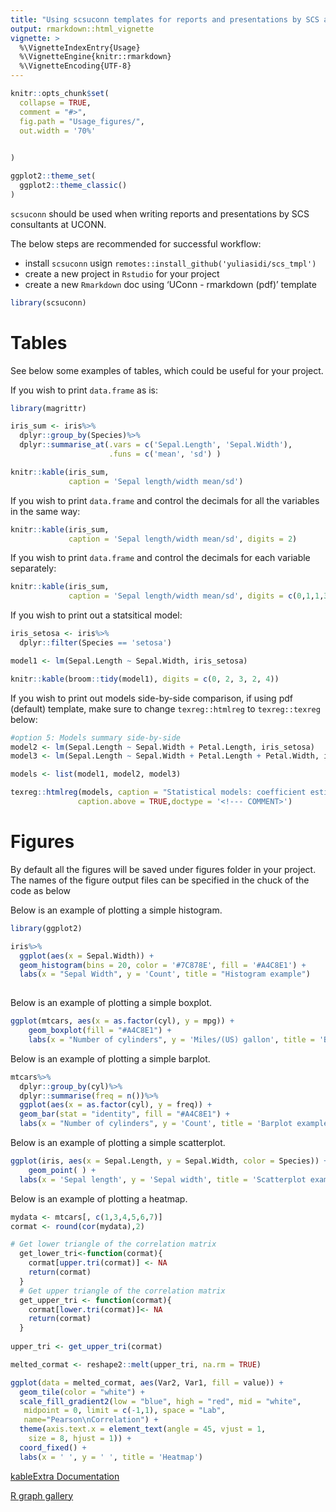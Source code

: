 ```yaml
---
title: "Using scsuconn templates for reports and presentations by SCS at UCONN"
output: rmarkdown::html_vignette
vignette: >
  %\VignetteIndexEntry{Usage}
  %\VignetteEngine{knitr::rmarkdown}
  %\VignetteEncoding{UTF-8}
---
```


```r
knitr::opts_chunk$set(
  collapse = TRUE,
  comment = "#>",
  fig.path = "Usage_figures/",
  out.width = '70%'
    

)

ggplot2::theme_set(
  ggplot2::theme_classic()
)

```

`scsuconn` should be used when writing reports and presentations by SCS consultants at UCONN.

The below steps are recommended for successful workflow:

* install `scsuconn` usign `remotes::install_github('yuliasidi/scs_tmpl')`
* create a new project in `Rstudio` for your project
* create a new `Rmarkdown` doc using 'UConn - rmarkdown (pdf)' template



```r
library(scsuconn)
```


# Tables

See below some examples of tables, which could be useful for your project.
 
If you wish to print `data.frame` as is: 

```r
library(magrittr)

iris_sum <- iris%>%
  dplyr::group_by(Species)%>%
  dplyr::summarise_at(.vars = c('Sepal.Length', 'Sepal.Width'), 
                      .funs = c('mean', 'sd') )

knitr::kable(iris_sum, 
             caption = 'Sepal length/width mean/sd')
```


If you wish to print `data.frame` and control the decimals for all the variables
in the same way:
```r

knitr::kable(iris_sum, 
             caption = 'Sepal length/width mean/sd', digits = 2)
```

If you wish to print `data.frame` and control the decimals for each variable
separately:

```r
knitr::kable(iris_sum, 
             caption = 'Sepal length/width mean/sd', digits = c(0,1,1,3,3))

```

If you wish to print out a statsitical model:
```r
iris_setosa <- iris%>%
  dplyr::filter(Species == 'setosa')

model1 <- lm(Sepal.Length ~ Sepal.Width, iris_setosa)

knitr::kable(broom::tidy(model1), digits = c(0, 2, 3, 2, 4))
```


If you wish to print out models side-by-side comparison, if using pdf (default)
template, make sure to change `texreg::htmlreg` to `texreg::texreg` below:
```r

#option 5: Models summary side-by-side
model2 <- lm(Sepal.Length ~ Sepal.Width + Petal.Length, iris_setosa)
model3 <- lm(Sepal.Length ~ Sepal.Width + Petal.Length + Petal.Width, iris_setosa)

models <- list(model1, model2, model3)

texreg::htmlreg(models, caption = "Statistical models: coefficient estimates", 
               caption.above = TRUE,doctype = '<!--- COMMENT>')


```




# Figures

By default all the figures will be saved under figures folder in your project.
The names of the figure output files can be specified in the chuck of the code as below

Below is an example of plotting a simple histogram. 

```r
library(ggplot2)

iris%>%
  ggplot(aes(x = Sepal.Width)) +
  geom_histogram(bins = 20, color = '#7C878E', fill = '#A4C8E1') +
  labs(x = "Sepal Width", y = 'Count', title = "Histogram example")
  
```


Below is an example of plotting a simple boxplot. 
```r

ggplot(mtcars, aes(x = as.factor(cyl), y = mpg)) + 
    geom_boxplot(fill = "#A4C8E1") + 
    labs(x = "Number of cylinders", y = 'Miles/(US) gallon', title = 'Boxplot example')

```


Below is an example of plotting a simple barplot. 
```r

mtcars%>%
  dplyr::group_by(cyl)%>%
  dplyr::summarise(freq = n())%>%
  ggplot(aes(x = as.factor(cyl), y = freq)) + 
  geom_bar(stat = "identity", fill = "#A4C8E1") + 
  labs(x = "Number of cylinders", y = 'Count', title = 'Barplot example')

```

Below is an example of plotting a simple scatterplot. 
```r

ggplot(iris, aes(x = Sepal.Length, y = Sepal.Width, color = Species)) + 
    geom_point( ) +
  labs(x = 'Sepal length', y = 'Sepal width', title = 'Scatterplot example') 

```

Below is an example of plotting a heatmap. 
```r
mydata <- mtcars[, c(1,3,4,5,6,7)]
cormat <- round(cor(mydata),2)

# Get lower triangle of the correlation matrix
  get_lower_tri<-function(cormat){
    cormat[upper.tri(cormat)] <- NA
    return(cormat)
  }
  # Get upper triangle of the correlation matrix
  get_upper_tri <- function(cormat){
    cormat[lower.tri(cormat)]<- NA
    return(cormat)
  }
  
upper_tri <- get_upper_tri(cormat)

melted_cormat <- reshape2::melt(upper_tri, na.rm = TRUE)

ggplot(data = melted_cormat, aes(Var2, Var1, fill = value)) +
  geom_tile(color = "white") +
  scale_fill_gradient2(low = "blue", high = "red", mid = "white", 
   midpoint = 0, limit = c(-1,1), space = "Lab", 
   name="Pearson\nCorrelation") +
  theme(axis.text.x = element_text(angle = 45, vjust = 1, 
    size = 8, hjust = 1)) +
  coord_fixed() +
  labs(x = ' ', y = ' ', title = 'Heatmap') 

```


[kableExtra Documentation](https://haozhu233.github.io/kableExtra/awesome_table_in_pdf.pdf)

[R graph gallery](https://www.r-graph-gallery.com/)
